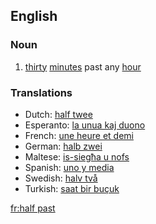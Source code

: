 ==English==
===Noun===
{{en-noun|-}}
# [[thirty]] [[minute]]s past any [[hour]]

===Translations===
{{trans-top|half past the hour}}
*Dutch: [[half twee]]
*Esperanto: [[la unua kaj duono]]
*French: [[une heure et demi]]
*German: [[halb zwei]]
*Maltese: [[is-siegħa u nofs]]
*Spanish: [[uno y media]]
*Swedish: [[halv två]]
*Turkish: [[saat bir buçuk]]
{{trans-bottom}}

[[fr:half past]]
